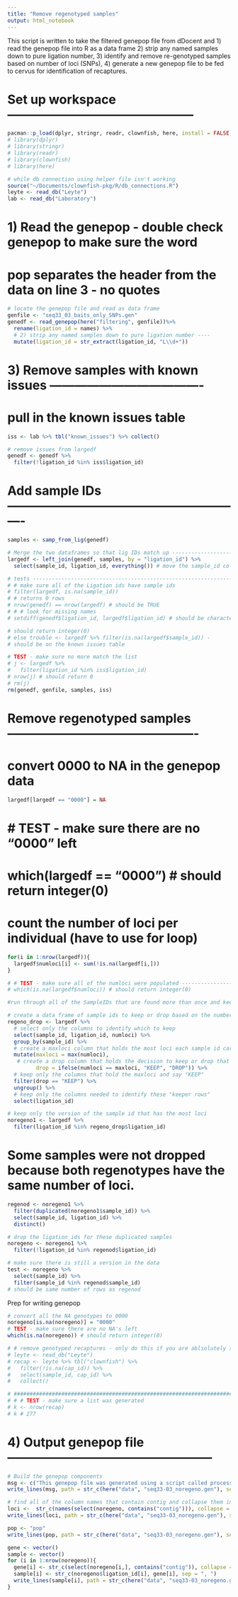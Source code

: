 ```yaml
---
title: "Remove regenotyped samples"
output: html_notebook
---
```


This script is written to take the filtered genepop file from dDocent and
1) read the genepop file into R as a data frame
2) strip any named samples down to pure ligation number,
3) identify and remove re-genotyped samples based on number of loci (SNPs),
4) generate a new genepop file to be fed to cervus for identification of recaptures.

# Set up workspace ---------------------------------------------
```r
pacman::p_load(dplyr, stringr, readr, clownfish, here, install = FALSE)
# library(dplyr) 
# library(stringr)
# library(readr)
# library(clownfish)
# library(here)

# while db connection using helper file isn't working 
source("~/Documents/clownfish-pkg/R/db_connections.R")
leyte <- read_db("Leyte")
lab <- read_db("Laboratory")
```
# 1) Read the genepop  - double check genepop to make sure the word
# pop separates the header from the data on line 3 - no quotes
```r
# locate the genepop file and read as data frame
genfile <- "seq33_03_baits_only_SNPs.gen"
genedf <- read_genepop(here("filtering", genfile))%>% 
  rename(ligation_id = names) %>% 
  # 2) strip any named samples down to pure ligation number ---- 
  mutate(ligation_id = str_extract(ligation_id, "L\\d+"))
```
# 3) Remove samples with known issues -------------------------------------
# pull in the known issues table
```r
iss <- lab %>% tbl("known_issues") %>% collect()

# remove issues from largedf
genedf <- genedf %>%
  filter(!ligation_id %in% iss$ligation_id)
```


# Add sample IDs ----------------------------------------------------------

```r
samples <- samp_from_lig(genedf)

# Merge the two dataframes so that lig IDs match up -----------------------
largedf <- left_join(genedf, samples, by = "ligation_id") %>% 
  select(sample_id, ligation_id, everything()) # move the sample_id column to the beginning

# tests ------------------------------------------------------------------
# # make sure all of the Ligation ids have sample ids
# filter(largedf, is.na(sample_id))
# # returns 0 rows
# nrow(genedf) == nrow(largedf) # should be TRUE
# # # look for missing names
# setdiff(genedf$ligation_id, largedf$ligation_id) # should be character(0)

# should return integer(0)
# else trouble <- largedf %>% filter(is.na(largedf$sample_id)) - 
# should be on the known issues table

# TEST - make sure no more match the list
# j <- largedf %>%
#   filter(ligation_id %in% iss$ligation_id)
# nrow(j) # should return 0
# rm(j)
rm(genedf, genfile, samples, iss)
```



# Remove regenotyped samples ----------------------------------------------

# convert 0000 to NA in the genepop data
```r
largedf[largedf == "0000"] = NA
```


# # TEST - make sure there are no "0000" left
# which(largedf == "0000") # should return integer(0)

# count the number of loci per individual (have to use for loop)
```r
for(i in 1:nrow(largedf)){
  largedf$numloci[i] <- sum(!is.na(largedf[i,]))
}

# # TEST - make sure all of the numloci were populated ----------------------
# which(is.na(largedf$numloci)) # should return integer(0)
```



```r

#run through all of the SampleIDs that are found more than once and keep the one with the most loci

# create a data frame of sample ids to keep or drop based on the number of loci present
regeno_drop <- largedf %>% 
  # select only the columns to identify which to keep
  select(sample_id, ligation_id, numloci) %>%
  group_by(sample_id) %>% 
  # create a maxloci column that holds the most loci each sample id carries
  mutate(maxloci = max(numloci), 
   # create a drop column that holds the decision to keep or drop that row
         drop = ifelse(numloci == maxloci, "KEEP", "DROP")) %>% 
  # keep only the columns that hold the maxloci and say "KEEP"
  filter(drop == "KEEP") %>% 
  ungroup() %>% 
  # keep only the columns needed to identify these "keeper rows"
  select(ligation_id)

# keep only the version of the sample id that has the most loci
noregeno1 <- largedf %>% 
  filter(ligation_id %in% regeno_drop$ligation_id)
```
# Some samples were not dropped because both regenotypes have the same number of loci.
```r
regenod <- noregeno1 %>%
  filter(duplicated(noregeno1$sample_id)) %>%
  select(sample_id, ligation_id) %>% 
  distinct()

# drop the ligation_ids for these duplicated samples
noregeno <- noregeno1 %>% 
  filter(!ligation_id %in% regenod$ligation_id)

# make sure there is still a version in the data
test <- noregeno %>% 
  select(sample_id) %>% 
  filter(sample_id %in% regenod$sample_id)
# should be same number of rows as regenod
```


Prep for writing genepop
```r

# convert all the NA genotypes to 0000
noregeno[is.na(noregeno)] = "0000"
# TEST - make sure there are no NA's left
which(is.na(noregeno)) # should return integer(0)

# # remove genotyped recaptures - only do this if you are ablsolutely sure you do not want to find new recapture events with this data
# leyte <- read_db("Leyte")
# recap <- leyte %>% tbl("clownfish") %>% 
#   filter(!is.na(cap_id)) %>% 
#   select(sample_id, cap_id) %>% 
#   collect()

# ########################################################################
# # # TEST - make sure a list was generated
# k <- nrow(recap)
# k # 277

```



# 4) Output genepop file --------------------------------------------------

```r
# Build the genepop components
msg <- c("This genepop file was generated using a script called process_genepop.Rmd written by Michelle Stuart ")
write_lines(msg, path = str_c(here("data", "seq33-03_noregeno.gen"), sep = ""), append = F)

# find all of the column names that contain contig and collapse them into a comma separated string
loci <-  str_c(names(select(noregeno, contains("contig"))), collapse = ",")
write_lines(loci, path = str_c(here("data", "seq33-03_noregeno.gen"), sep = ""), append = T)

pop <- "pop"
write_lines(pop, path = str_c(here("data", "seq33-03_noregeno.gen"), sep = ""), append = T)

gene <- vector()
sample <- vector()
for (i in 1:nrow(noregeno)){
  gene[i] <- str_c(select(noregeno[i,], contains("contig")), collapse = " ")
  sample[i] <- str_c(noregeno$ligation_id[i], gene[i], sep = ", ")
  write_lines(sample[i], path = str_c(here("data", "seq33-03_noregeno.gen"), sep = ""), append = T)
}
```



